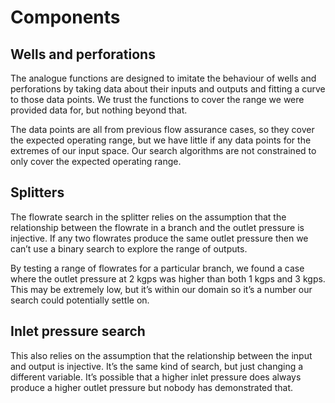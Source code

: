 # Components

## Wells and perforations

The analogue functions are designed to imitate the behaviour of wells and perforations by taking data about their inputs and outputs and fitting a curve to those data points. We trust the functions to cover the range we were provided data for, but nothing beyond that.

The data points are all from previous flow assurance cases, so they cover the expected operating range, but we have little if any data points for the extremes of our input space. Our search algorithms are not constrained to only cover the expected operating range.

## Splitters

The flowrate search in the splitter relies on the assumption that the relationship between the flowrate in a branch and the outlet pressure is injective. If any two flowrates produce the same outlet pressure then we can't use a binary search to explore the range of outputs.

By testing a range of flowrates for a particular branch, we found a case where the outlet pressure at 2 kgps was higher than both 1 kgps and 3 kgps. This may be extremely low, but it's within our domain so it's a number our search could potentially settle on.

## Inlet pressure search

This also relies on the assumption that the relationship between the input and output is injective. It's the same kind of search, but just changing a different variable. It's possible that a higher inlet pressure does always produce a higher outlet pressure but nobody has demonstrated that.